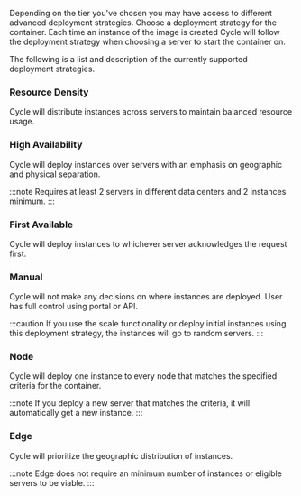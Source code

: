 Depending on the tier you've chosen you may have access to different advanced deployment strategies. Choose a deployment strategy for the container. Each time an instance of the image is created Cycle will follow the deployment strategy when choosing a server to start the container on.

The following is a list and description of the currently supported deployment strategies.

### Resource Density

Cycle will distribute instances across servers to maintain balanced resource usage.

### High Availability

Cycle will deploy instances over servers with an emphasis on geographic and physical separation.

:::note
Requires at least 2 servers in different data centers and 2 instances minimum.
:::

### First Available

Cycle will deploy instances to whichever server acknowledges the request first.

### Manual

Cycle will not make any decisions on where instances are deployed. User has full control using portal or API.

:::caution
If you use the scale functionality or deploy initial instances using this deployment strategy, the instances will go to random servers.
:::

### Node

Cycle will deploy one instance to every node that matches the specified criteria for the container.

:::note
If you deploy a new server that matches the criteria, it will automatically get a new instance.
:::

### Edge

Cycle will prioritize the geographic distribution of instances.

:::note
Edge does not require an minimum number of instances or eligible servers to be viable.
:::
